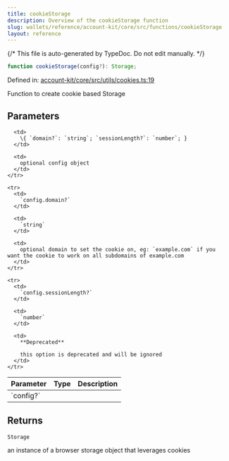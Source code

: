 ```yaml
---
title: cookieStorage
description: Overview of the cookieStorage function
slug: wallets/reference/account-kit/core/src/functions/cookieStorage
layout: reference
---
```


{/* This file is auto-generated by TypeDoc. Do not edit manually. */}

```ts
function cookieStorage(config?): Storage;
```

Defined in: [account-kit/core/src/utils/cookies.ts:19](https://github.com/alchemyplatform/aa-sdk/blob/9f926c402d1661309abbf8eae8431e52e8c5e53f/account-kit/core/src/utils/cookies.ts#L19)

Function to create cookie based Storage

## Parameters

<table>
  <thead>
    <tr>
      <th align="left">Parameter</th>
      <th align="left">Type</th>
      <th align="left">Description</th>
    </tr>
  </thead>

  <tbody>
    <tr>
      <td>
        `config?`
      </td>

      <td>
        \{ `domain?`: `string`; `sessionLength?`: `number`; }
      </td>

      <td>
        optional config object
      </td>
    </tr>

    <tr>
      <td>
        `config.domain?`
      </td>

      <td>
        `string`
      </td>

      <td>
        optional domain to set the cookie on, eg: `example.com` if you want the cookie to work on all subdomains of example.com
      </td>
    </tr>

    <tr>
      <td>
        `config.sessionLength?`
      </td>

      <td>
        `number`
      </td>

      <td>
        **Deprecated**

        this option is deprecated and will be ignored
      </td>
    </tr>

  </tbody>
</table>

## Returns

`Storage`

an instance of a browser storage object that leverages cookies
